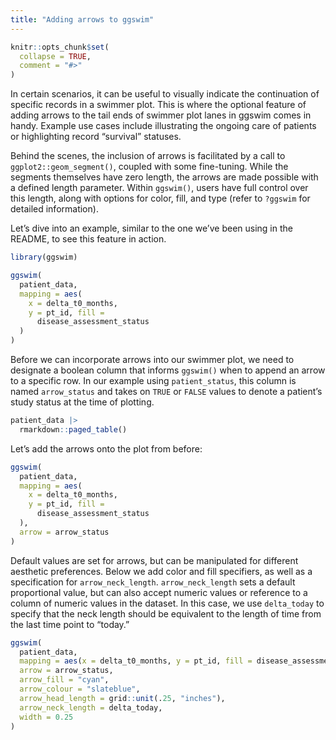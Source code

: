 ```yaml
---
title: "Adding arrows to ggswim"
---
```


```r
knitr::opts_chunk$set(
  collapse = TRUE,
  comment = "#>"
)
```

In certain scenarios, it can be useful to visually indicate the continuation of specific records in a swimmer plot. This is where the optional feature of adding arrows to the tail ends of swimmer plot lanes in ggswim comes in handy. Example use cases include illustrating the ongoing care of patients or highlighting record "survival" statuses.

Behind the scenes, the inclusion of arrows is facilitated by a call to `ggplot2::geom_segment()`, coupled with some fine-tuning. While the segments themselves have zero length, the arrows are made possible with a defined length parameter. Within `ggswim()`, users have full control over this length, along with options for color, fill, and type (refer to `?ggswim` for detailed information).

Let's dive into an example, similar to the one we've been using in the README, to see this feature in action.

```r
library(ggswim)

ggswim(
  patient_data,
  mapping = aes(
    x = delta_t0_months,
    y = pt_id, fill =
      disease_assessment_status
  )
)
```

Before we can incorporate arrows into our swimmer plot, we need to designate a boolean column that informs `ggswim()` when to append an arrow to a specific row. In our example using `patient_status`, this column is named `arrow_status` and takes on `TRUE` or `FALSE` values to denote a patient's study status at the time of plotting.

```r
patient_data |>
  rmarkdown::paged_table()
```

Let's add the arrows onto the plot from before:

```r
ggswim(
  patient_data,
  mapping = aes(
    x = delta_t0_months,
    y = pt_id, fill =
      disease_assessment_status
  ),
  arrow = arrow_status
)
```

Default values are set for arrows, but can be manipulated for different aesthetic preferences. Below we add color and fill specifiers, as well as a specification for `arrow_neck_length`. `arrow_neck_length` sets a default proportional value, but can also accept numeric values or reference to a column of numeric values in the dataset. In this case, we use `delta_today` to specify that the neck length should be equivalent to the length of time from the last time point to "today."

```r
ggswim(
  patient_data,
  mapping = aes(x = delta_t0_months, y = pt_id, fill = disease_assessment_status),
  arrow = arrow_status,
  arrow_fill = "cyan",
  arrow_colour = "slateblue",
  arrow_head_length = grid::unit(.25, "inches"),
  arrow_neck_length = delta_today,
  width = 0.25
)
```
